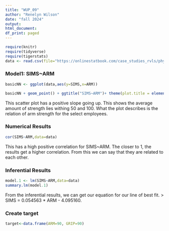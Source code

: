 ```yaml
---
title: "WUP_09"
author: "Renelyn Wilson"
date: "fall 2024"
output:
html_document:
df_print: paged
---
```


```r
require(knitr)
require(tidyverse)
require(tigerstats)
data <- read.csv(file="https://onlinestatbook.com/case_studies_rvls/physical_strength/data.txt", sep="", header=TRUE)
```

### Model1: SIMS~ARM

```r
basicNN <- ggplot(data,aes(y=SIMS,x=ARM))
```

```r
basicNN + geom_point() + ggtitle("SIMS~ARM")+ theme(plot.title = element_text(hjust = 0.5, size = 20))
```

This scatter plot has a positive slope going up. This shows the average amount of strength lies withing 50 and 100. What the plot describes is the relation of arm strength for the select employees.

### Numerical Results

```r
cor(SIMS~ARM,data=data)
```

This has a high positive correlation for SIMS~ARM. The closer to 1, the results get a higher correlation. From this we can say that they are related to each other.

### Inferential Results
  
```r
model.1 <- lm(SIMS~ARM,data=data)
summary.lm(model.1)
```

From the inferential results, we can get our equation for our line of best fit. > SIMS = 0.054563 * ARM - 4.095160.

### Create target

```r
target<-data.frame(ARM=90, GRIP=90)
```













